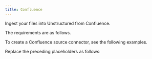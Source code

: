 ```yaml
---
title: Confluence
---
```


Ingest your files into Unstructured from Confluence.

The requirements are as follows.


<ConfluencePrerequisites />

To create a Confluence source connector, see the following examples.


<CodeGroup>
    <ConfluenceSDK />
    <ConfluenceAPIRESTCreate />
</CodeGroup>

Replace the preceding placeholders as follows:


<ConfluenceAPIPlaceholders />

